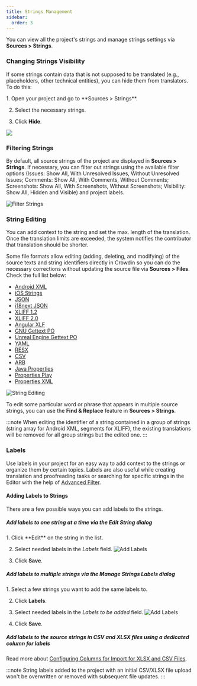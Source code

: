 ```yaml
---
title: Strings Management
sidebar:
  order: 3
---
```



You can view all the project's strings and manage strings settings via **Sources > Strings**.

### Changing Strings Visibility

If some strings contain data that is not supposed to be translated (e.g., placeholders, other technical entities), you can hide them from translators. To do this:

<Steps>
  1. Open your project and go to **Sources > Strings**.

  2. Select the necessary strings.

  3. Click **Hide**.
</Steps>

![](./_assets/string_hide.png)

### Filtering Strings

By default, all source strings of the project are displayed in **Sources > Strings**. If necessary, you can filter out strings using the available filter options (Issues: Show All, With Unresolved Issues, Without Unresolved Issues; Comments: Show All, With Comments, Without Comments; Screenshots: Show All, With Screenshots, Without Screenshots; Visibility: Show All, Hidden and Visible) and project labels.

![Filter Strings](./_assets/string_filter.png)

### String Editing

You can add context to the string and set the max. length of the translation.
Once the translation limits are exceeded, the system notifies the contributor that translation should be shorter.

Some file formats allow editing (adding, deleting, and modifying) of the source texts and string identifiers directly in Crowdin so you can do the necessary corrections without updating the source file via **Sources > Files**. Check the full list below:

* [Android XML](https://store.crowdin.com/android-xml)
* [iOS Strings](https://store.crowdin.com/strings)
* [JSON](https://store.crowdin.com/json)
* [i18next JSON](https://store.crowdin.com/i18next-json)
* [XLIFF 1.2](https://store.crowdin.com/xliff)
* [XLIFF 2.0](https://store.crowdin.com/xliff2.0)
* [Angular XLF](https://store.crowdin.com/angular)
* [GNU Gettext PO](https://store.crowdin.com/gnu-gettext)
* [Unreal Engine Gettext PO](https://store.crowdin.com/gettext-unreal)
* [YAML](https://store.crowdin.com/yaml)
* [RESX](https://store.crowdin.com/resx)
* [CSV](https://store.crowdin.com/csv)
* [ARB](https://store.crowdin.com/arb)
* [Java Properties](https://store.crowdin.com/java-properties)
* [Properties Play](https://store.crowdin.com/properties-play)
* [Properties XML](https://store.crowdin.com/properties-xml)

![String Editing](./_assets/string_edit.png)

To edit some particular word or phrase that appears in multiple source strings, you can use the **Find & Replace** feature in **Sources > Strings**.

:::note
When editing the identifier of a string contained in a group of strings (string array for Android XML, segments for XLIFF), the existing translations will be removed for all group strings but the edited one.
:::

### Labels

Use labels in your project for an easy way to add context to the strings or organize them by certain topics. Labels are also useful while creating translation and proofreading tasks or searching for specific strings in the Editor with the help of [Advanced Filter](/crowdin/online-editor/overview/).

<LinkCard
  title="Managing Project Labels"
  description="Learn how to make your Crowdin project labels."
  href="/crowdin/project-management/project-settings/general/"
/>

#### Adding Labels to Strings

There are a few possible ways you can add labels to the strings.

##### Add labels to one string at a time via the *Edit String* dialog

<Steps>
  1. Click **Edit** on the string in the list.

  2. Select needed labels in the *Labels* field.
     ![Add Labels](./_assets/labels_adding_1.png)

  3. Click **Save**.
</Steps>

##### Add labels to multiple strings via the *Manage Strings Labels* dialog

<Steps>
  1. Select a few strings you want to add the same labels to.

  2. Click **Labels**.

  3. Select needed labels in the *Labels to be added* field.
     ![Add Labels](./_assets/labels_adding_2.png)

  4. Click **Save**.
</Steps>

##### Add labels to the source strings in CSV and XLSX files using a dedicated column for labels

Read more about [Configuring Columns for Import for XLSX and CSV Files](/crowdin/project-management/content/csv-xlsx-configuration/).

:::note
String labels added to the project with an initial CSV/XLSX file upload won't be overwritten or removed with subsequent file updates.
:::
